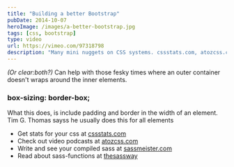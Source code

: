 ```yaml
---
title: "Building a better Bootstrap"
pubDate: 2014-10-07
heroImage: /images/a-better-bootstrap.jpg
tags: [css, bootstrap]
type: video
url: https://vimeo.com/97318798
description: "Many mini nuggets on CSS systems. cssstats.com, atozcss.com, sassmeister.com, thesassway.com"
---
```


_(Or clear:both?)_ Can help with those fesky times where an outer container doesn't wraps around the inner elements.

### box-sizing: border-box;

What this does, is include padding and border in the width of an element. Tim G. Thomas sayss he usually does this for all elements

- Get stats for your css at [cssstats.com](http://www.cssstats.com/#/)
- Check out video podcasts at [atozcss.com](http://atozcss.com)
- Write and see your compiled sass at [sassmeister.com](http://sassmeister.com)
- Read about sass-functions at [thesassway](http://thesassway.com/intermediate/if-for-each-while)
